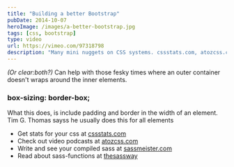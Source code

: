 ```yaml
---
title: "Building a better Bootstrap"
pubDate: 2014-10-07
heroImage: /images/a-better-bootstrap.jpg
tags: [css, bootstrap]
type: video
url: https://vimeo.com/97318798
description: "Many mini nuggets on CSS systems. cssstats.com, atozcss.com, sassmeister.com, thesassway.com"
---
```


_(Or clear:both?)_ Can help with those fesky times where an outer container doesn't wraps around the inner elements.

### box-sizing: border-box;

What this does, is include padding and border in the width of an element. Tim G. Thomas sayss he usually does this for all elements

- Get stats for your css at [cssstats.com](http://www.cssstats.com/#/)
- Check out video podcasts at [atozcss.com](http://atozcss.com)
- Write and see your compiled sass at [sassmeister.com](http://sassmeister.com)
- Read about sass-functions at [thesassway](http://thesassway.com/intermediate/if-for-each-while)
